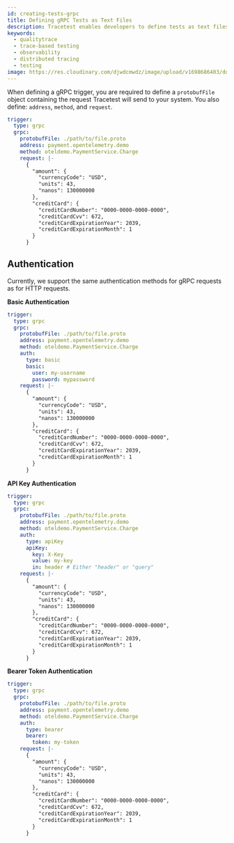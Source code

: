 ```yaml
---
id: creating-tests-grpc
title: Defining gRPC Tests as Text Files
description: Tracetest enables developers to define tests as text files and run them using a CLI. Integrate the execution of tests in your existing CI pipeline.
keywords:
  - qualitytrace
  - trace-based testing
  - observability
  - distributed tracing
  - testing
image: https://res.cloudinary.com/djwdcmwdz/image/upload/v1698686403/docs/Blog_Thumbnail_14_rsvkmo.jpg
---
```


When defining a gRPC trigger, you are required to define a `protobufFile` object containing the request Tracetest will send to your system. You also define: `address`, `method`, and `request`.

```yaml
trigger:
  type: grpc
  grpc:
    protobufFile: ./path/to/file.proto
    address: payment.opentelemetry.demo
    method: oteldemo.PaymentService.Charge
    request: |-
      {
        "amount": {
          "currencyCode": "USD",
          "units": 43,
          "nanos": 130000000
        },
        "creditCard": {
          "creditCardNumber": "0000-0000-0000-0000",
          "creditCardCvv": 672,
          "creditCardExpirationYear": 2039,
          "creditCardExpirationMonth": 1
        }
      }
```

## Authentication

Currently, we support the same authentication methods for gRPC requests as for HTTP requests.

**Basic Authentication**

```yaml
trigger:
  type: grpc
  grpc:
    protobufFile: ./path/to/file.proto
    address: payment.opentelemetry.demo
    method: oteldemo.PaymentService.Charge
    auth:
      type: basic
      basic:
        user: my-username
        password: mypassword
    request: |-
      {
        "amount": {
          "currencyCode": "USD",
          "units": 43,
          "nanos": 130000000
        },
        "creditCard": {
          "creditCardNumber": "0000-0000-0000-0000",
          "creditCardCvv": 672,
          "creditCardExpirationYear": 2039,
          "creditCardExpirationMonth": 1
        }
      }
```

**API Key Authentication**

```yaml
trigger:
  type: grpc
  grpc:
    protobufFile: ./path/to/file.proto
    address: payment.opentelemetry.demo
    method: oteldemo.PaymentService.Charge
    auth:
      type: apiKey
      apiKey:
        key: X-Key
        value: my-key
        in: header # Either "header" or "query"
    request: |-
      {
        "amount": {
          "currencyCode": "USD",
          "units": 43,
          "nanos": 130000000
        },
        "creditCard": {
          "creditCardNumber": "0000-0000-0000-0000",
          "creditCardCvv": 672,
          "creditCardExpirationYear": 2039,
          "creditCardExpirationMonth": 1
        }
      }
```

**Bearer Token Authentication**

```yaml
trigger:
  type: grpc
  grpc:
    protobufFile: ./path/to/file.proto
    address: payment.opentelemetry.demo
    method: oteldemo.PaymentService.Charge
    auth:
      type: bearer
      bearer:
        token: my-token
    request: |-
      {
        "amount": {
          "currencyCode": "USD",
          "units": 43,
          "nanos": 130000000
        },
        "creditCard": {
          "creditCardNumber": "0000-0000-0000-0000",
          "creditCardCvv": 672,
          "creditCardExpirationYear": 2039,
          "creditCardExpirationMonth": 1
        }
      }
```
